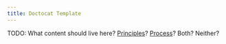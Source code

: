```yaml
---
title: Doctocat Template
---
```



TODO: What content should live here? [Principles](/principles)? [Process](/prototyping/process)? Both? Neither?
